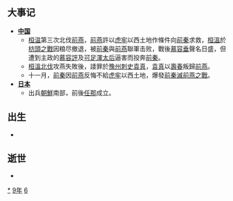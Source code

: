 {{yearTOC|369|东晋'''[[太和_(晉廢帝)|太和]]四年'''；前凉'''[[升平|升平]]十三年'''；代国'''[[建国_(代)|建国]]三十二年'''；前秦'''[[建元_(苻坚)|建元]]五年'''；前燕'''[[建熙|建熙]]十年'''}}

== 大事记 ==
*'''[[中国|中国]]'''
**[[桓温|桓温]]第三次北伐[[前燕|前燕]]，[[前燕|前燕]]許以[[虎牢关|虎牢]]以西土地作條件向[[前秦|前秦]]求救，[[桓溫|桓溫]]於[[枋頭之戰|枋頭之戰]]因粮尽撤退，被[[前秦|前秦]]與[[前燕|前燕]]聯軍击败，戰後[[慕容垂|慕容垂]]聲名日盛，但遭到主政的[[慕容評|慕容評]]及[[可足渾皇后_(慕容儁)|可足渾太后]]逼害而投奔[[前秦|前秦]]。
**[[桓溫北伐|桓溫北伐]]攻燕失敗後，諉罪於[[豫州|豫州]][[刺史|刺史]][[袁真|袁真]]，[[袁真|袁真]]以[[壽春|壽春]]叛歸[[前燕|前燕]]。
**十一月，[[前秦|前秦]]因[[前燕|前燕]]反悔不給[[虎牢关|虎牢]]以西土地，爆發[[前秦滅前燕之戰|前秦滅前燕之戰]]。
*'''[[日本|日本]]'''
**出兵[[朝鮮|朝鮮]]南部，前後[[任那|任那]]成立。

== 出生 ==
*

== 逝世 ==
{{Wikisource year mention}}
*

[[Category:369年|*]]
[[Category:360年代|9年]]
[[Category:4世纪各年|6]]
